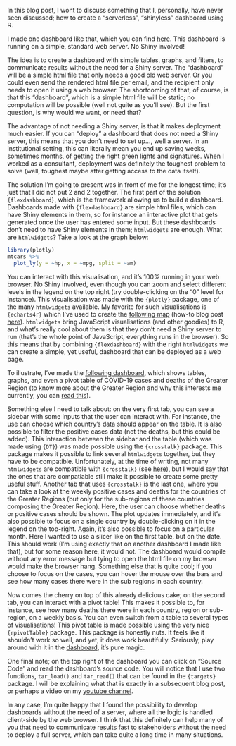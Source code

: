 In this blog post, I wont to discuss something that I, personally, have never seen discussed; how to create
a "serverless", "shinyless" dashboard using R.

I made one dashboard like that, which you can find [here]().
This dashboard is running on a simple, standard web server. No Shiny involved! 

The idea is to create a dashboard with simple tables, graphs, and filters, to communicate results without
the need for a Shiny server. The "dashboard" will be a simple html file that only needs a good old 
web server. Or you could even send the rendered html file per email, and the recipient only needs
to open it using a web browser. The shortcoming of that, of course, is that this "dashboard", 
which is a simple html file will be static; no computation will be possible (well not quite as you'll see).
But the first question, is why would we want, or need that?

The advantage of not needing a Shiny server, is that it makes deployment much easier. If you can
"deploy" a dashboard that does not need a Shiny server, this means that you don't need to set up...,
well a server. In an institutional setting, this can literally mean you end up saving weeks, sometimes
months, of getting the right green lights and signatures. When I worked as a consultant, deployment
was definitely the toughest problem to solve (well, toughest maybe after getting access to the data 
itself).

The solution I'm going to present was in front of me for the longest time; it's just that I did not
put 2 and 2 together. The first part of the solution `{flexdashboard}`, which is the framework
allowing us to build a dashboard. Dashboards made with `{flexdashboard}` are simple html files, 
which can have Shiny elements in them, so for instance an interactive plot that gets generated once 
the user has entered some input. But these dashboards don't need to have Shiny elements in them;
`htmlwidgets` are enough. What are `htmlwidgets`? Take a look at the graph below:

```{r}
library(plotly)
mtcars %>%
  plot_ly(y = ~hp, x = ~mpg, split = ~am)
```

You can interact with this visualisation, and it's 100% running in your web browser. No Shiny
involved, even though you can zoom and select different levels in the legend on the top right 
(try double-clicking on the "0" level for instance). This visualisation was made with the
`{plotly}` package, one of the many `htmlwidgets` available. My favorite for such visualisations
is `{echarts4r}` which I've used to create the [following map]() (how-to blog post [here]()).
`htmlwidgets` bring JavaScript visualisations (and other goodies) to R, and what's really cool 
about them is that they don't need a Shiny server to run (that's the whole point of 
JavaScript, everything runs in the browser).
So this means that by combining `{flexdashboard}` with the right `htmlwidgets` we can create a 
simple, yet useful, dashboard that can be deployed as a web page.

To illustrate, I've made the [following dashboard](), which shows tables, graphs, and even a 
pivot table of COVID-19 cases and deaths of the Greater Region (to know more about the Greater 
Region and why this interests me currently, you can [read this]()).

Something else I need to talk about: on the very first tab, you can see a sidebar with some 
inputs that the user can interact with. For instance, the use can choose which country's data should
appear on the table. It is also possible to filter the positive cases data (not the deaths, but
this could be added). This interaction between the sidebar and the table (which was made using 
`{DT}`) was made possible using the `{crosstalk}` package. This package makes it possible to
link several `htmlwidgets` together, but they have to be compatible. Unfortunately, at the time
of writing, not many `htmlwidgets` are compatible with `{crosstalk}` (see [here](https://rstudio.github.io/crosstalk/widgets.html)),
but I would say that the ones that are compatiable still make it possible to create some pretty 
useful stuff. 
Another tab that uses `{crosstalk}` is the last one, where you can take a look at the weekly
positive cases and deaths for the countries of the Greater Regions (but only for the sub-regions
of these countries composing the Greater Region). Here, the user can choose whether deaths or 
positive cases should be shown. The plot updates immediately, and it's also possible to 
focus on a single country by double-clicking on it in the legend on the top-right.
Again, it's also possible to focus on a particular month. Here I wanted to use a slicer like on the
first table, but on the date. This should work (I'm using exactly that on another dashboard I made
like that), but for some reason here, it would not. The dashboard would compile without any error message
but tying to open the html file on my browser would make the browser hang.
Something else that is quite cool; if you choose to focus on the cases, you can hover the mouse over
the bars and see how many cases there were in the sub regions in each country.

Now comes the cherry on top of this already delicious cake; on the second tab, you can interact
with a pivot table! This makes it possible to, for instance, see how many deaths there were in each
country, region or sub-region, on a weekly basis. You can even switch from a table to several 
types of visualisations! This pivot table is made possible using the very nice `{rpivotTable}`
package. This package is honestly nuts. It feels like it shouldn't work so well, and yet, it does
work beautifully. Seriously, play around with it in the [dashboard](), it's pure magic.

One final note; on the top right of the dashboard you can click on "Source Code" and read the 
dashboard's source code. You will notice that I use two functions, `tar_load()` and `tar_read()`
that can be found in the `{targets}` package. I will be explaining what that is exactly in a 
subsequent blog post, or perhaps a video on my [youtube channel]().

In any case, I'm quite happy that I found the possibility to develop dashboards without the need 
of a server, where all the logic is handled client-side by the web browser. I think that this 
definitely can help many of you that need to communicate results fast to stakeholders without the
need to deploy a full server, which can take quite a long time in many situations.
